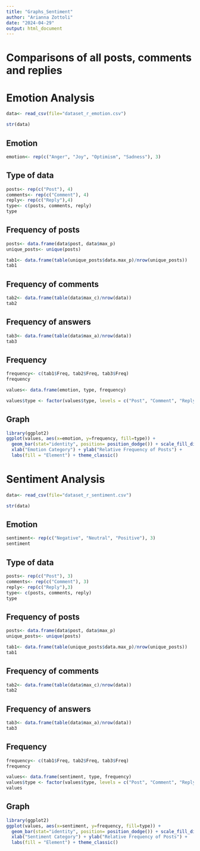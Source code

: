 ```yaml
---
title: "Graphs_Sentiment"
author: "Arianna Zottoli"
date: "2024-04-29"
output: html_document
---
```


# Comparisons of all posts, comments and replies


# Emotion Analysis


```r
data<- read_csv(file="dataset_r_emotion.csv")

```

```r
str(data)
```



## Emotion
```r
emotion<- rep(c("Anger", "Joy", "Optimism", "Sadness"), 3)
```

## Type of data

```r
posts<- rep(c("Post"), 4)
comments<- rep(c("Comment"), 4)
reply<- rep(c("Reply"),4)
type<- c(posts, comments, reply)
type
```


## Frequency of posts
```r
posts<- data.frame(data$post, data$max_p)
unique_posts<- unique(posts)

tab1<- data.frame(table(unique_posts$data.max_p)/nrow(unique_posts))
tab1
```

## Frequency of comments 
```r
tab2<- data.frame(table(data$max_c)/nrow(data))
tab2
```


## Frequency of answers 
```r
tab3<- data.frame(table(data$max_a)/nrow(data))
tab3
```

## Frequency

```r
frequency<- c(tab1$Freq, tab2$Freq, tab3$Freq)
frequency
```

```r
values<- data.frame(emotion, type, frequency)

```


```r
values$type <- factor(values$type, levels = c("Post", "Comment", "Reply"))
```


## Graph 
```r
library(ggplot2)
ggplot(values, aes(x=emotion, y=frequency, fill=type)) + 
  geom_bar(stat="identity", position= position_dodge()) + scale_fill_discrete(limits=c("Post", "Comment", "Reply")) + 
  xlab("Emotion Category") + ylab("Relative Frequency of Posts") + 
  labs(fill = "Element") + theme_classic()
```




# Sentiment Analysis

```r
data<- read_csv(file="dataset_r_sentiment.csv")
```

```r
str(data)
```



## Emotion
```r
sentiment<- rep(c("Negative", "Neutral", "Positive"), 3)
sentiment
```

## Type of data

```r
posts<- rep(c("Post"), 3)
comments<- rep(c("Comment"), 3)
reply<- rep(c("Reply"),3)
type<- c(posts, comments, reply)
type
```

## Frequency of posts 

```r
posts<- data.frame(data$post, data$max_p)
unique_posts<- unique(posts)

tab1<- data.frame(table(unique_posts$data.max_p)/nrow(unique_posts))
tab1
```

## Frequency of comments 

```r
tab2<- data.frame(table(data$max_c)/nrow(data))
tab2
```

## Frequency of answers 

```r
tab3<- data.frame(table(data$max_a)/nrow(data))
tab3
```

## Frequency 

```r
frequency<- c(tab1$Freq, tab2$Freq, tab3$Freq)
frequency
```

```r
values<- data.frame(sentiment, type, frequency)
values$type <- factor(values$type, levels = c("Post", "Comment", "Reply"))
values

```

## Graph 
```r
library(ggplot2)
ggplot(values, aes(x=sentiment, y=frequency, fill=type)) + 
  geom_bar(stat="identity", position= position_dodge()) + scale_fill_discrete(limits=c("Post", "Comment", "Reply")) + 
  xlab("Sentiment Category") + ylab("Relative Frequency of Posts") + 
  labs(fill = "Element") + theme_classic()
```

